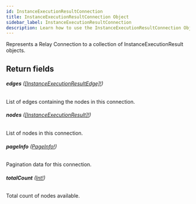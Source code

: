 ```yaml
---
id: InstanceExecutionResultConnection
title: InstanceExecutionResultConnection Object
sidebar_label: InstanceExecutionResultConnection
description: Learn how to use the InstanceExecutionResultConnection Object for Builder's API.
---
```


Represents a Relay Connection to a collection of InstanceExecutionResult objects.

## Return fields

###### <b>edges</b> ([[InstanceExecutionResultEdge]!](/composer/builder/api/schema/object/InstanceExecutionResultEdge.mdx))

List of edges containing the nodes in this connection.

###### <b>nodes</b> ([[InstanceExecutionResult]!](/composer/builder/api/schema/object/InstanceExecutionResult.mdx))

List of nodes in this connection.

###### <b>pageInfo</b> ([PageInfo!](/composer/builder/api/schema/object/PageInfo.mdx))

Pagination data for this connection.

###### <b>totalCount</b> ([Int!](/composer/builder/api/schema/scalar/Int.mdx))

Total count of nodes available.
